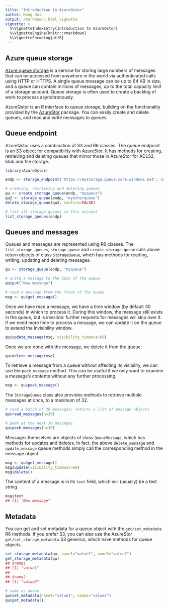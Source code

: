 ---
title: "Introduction to AzureQstor"
author: Hong Ooi
output: rmarkdown::html_vignette
vignette: >
  %\VignetteIndexEntry{Introduction to AzureQstor}
  %\VignetteEngine{knitr::rmarkdown}
  %\VignetteEncoding{utf8}
---

## Azure queue storage

[Azure queue storage](https://azure.microsoft.com/en-us/products/storage/queues/) is a service for storing large numbers of messages that can be accessed from anywhere in the world via authenticated calls using HTTP or HTTPS. A single queue message can be up to 64 KB in size, and a queue can contain millions of messages, up to the total capacity limit of a storage account. Queue storage is often used to create a backlog of work to process asynchronously.

AzureQstor is an R interface to queue storage, building on the functionality provided by the [AzureStor](https://github.com/Azure/AzureStor) package. You can easily create and delete queues, and read and write messages to queues.

## Queue endpoint

AzureQstor uses a combination of S3 and R6 classes. The queue endpoint is an S3 object for compatibility with AzureStor. It has methods for creating, retrieving and deleting queues that mirror those in AzureStor for ADLS2, blob and file storage.

```r
library(AzureQstor)

endp <- storage_endpoint("https://mystorage.queue.core.windows.net", key="access_key")

# creating, retrieving and deleting queues
qu <- create_storage_queue(endp, "myqueue")
qu2 <- storage_queue(endp, "myotherqueue")
delete_storage_queue(qu2, confirm=FALSE)

# list all storage queues in this account
list_storage_queues(endp)
```

## Queues and messages

Queues and messages are represented using R6 classes. The `list_storage_queues`, `storage_queue` and `create_storage_queue` calls above return objects of class `StorageQueue`, which has methods for reading, writing, updating and deleting messages.

```r
qu <- storage_queue(endp, "myqueue")

# write a message to the back of the queue
qu$put("New message")

# read a message from the front of the queue
msg <- qu$get_message()
```

Once we have read a message, we have a time window (by default 30 seconds) in which to process it. During this window, the message still exists in the queue, but is invisible: further requests for messages will skip over it. If we need more time to process a message, we can update it on the queue to extend the invisibility window.

```r
qu$update_message(msg, visibility_timeout=60)
```

Once we are done with the message, we delete it from the queue:

```r
qu$delete_message(msg)
```

To retrieve a message from a queue without affecting its visibility, we can use the `peek_message` method. This can be useful if we only want to examine a message's contents without any further processing.

```r
msg <- qu$peek_message()
```

The `StorageQueue` class also provides methods to retrieve multiple messages at once, to a maximum of 32.

```r
# read a batch of 30 messages; returns a list of message objects
qu$read_messages(n=30)

# peek at the next 30 messages
qu$peek_messages(n=30)
```

Messages themselves are objects of class `QueueMessage`, which has methods for updates and deletes. In fact, the above `delete_message` and `update_message` queue methods simply call the corresponding method in the message object.

```r
msg <- qu$get_message()
msg$update(visibility_timeout=60)
msg$delete()
```

The content of a message is in its `text` field, which will (usually) be a text string.

```r
msg$text
## [1] "New message"
```

## Metadata

You can get and set metadata for a queue object with the `get/set_metadata` R6 methods. If you prefer S3, you can also use the AzureStor `get/set_storage_metadata` S3 generics, which have methods for queue objects.

```r
set_storage_metadata(qu, name1="value1", name2="value2")
get_storage_metadata(qu)
## $name1
## [1] "value1"
##
## $name2
## [1] "value2"

# same as above
qu$set_metadata(name1="value1", name2="value2")
qu$get_metadata()
```
